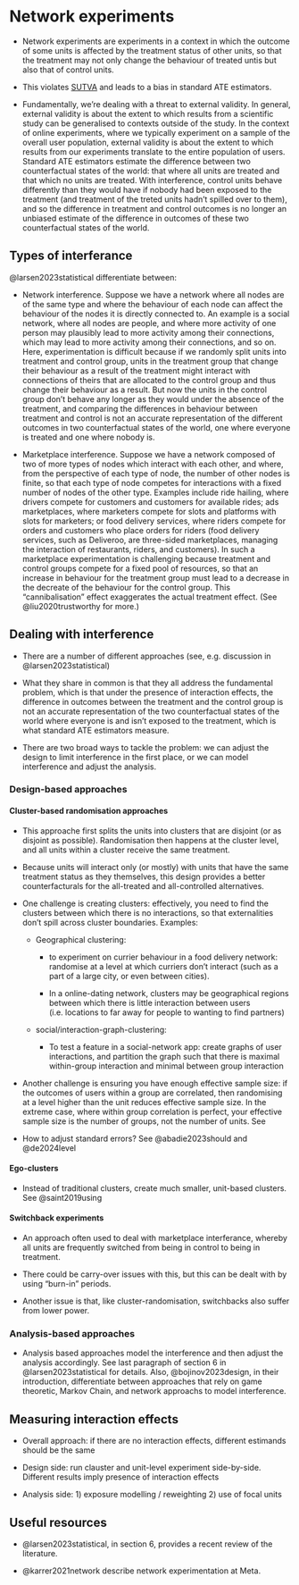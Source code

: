 # Network experiments

- Network experiments are experiments in a context in which the outcome of some units is affected by the treatment status of other units, so that the treatment may not only change the behaviour of treated untis but also that of control units.

- This violates [SUTVA](neyman_rubin_causal_model.qmd## Stable unit treatment value assumption (SUTVA)) and leads to a bias in standard ATE estimators. 

- Fundamentally, we're dealing with a threat to external validity. In general, external validity is about the extent to which results from a scientific study can be generalised to contexts outside of the study. In the context of online experiments, where we typically experiment on a sample of the overall user population, external validity is about the extent to which results from our experiments translate to the entire population of users. Standard ATE estimators estimate the difference between two counterfactual states of the world: that where all units are treated and that which no units are treated. With interference, control units behave differently than they would have if nobody had been exposed to the treatment (and treatment of the treted units hadn't spilled over to them), and so the difference in treatment and control outcomes is no longer an unbiased estimate of the difference in outcomes of these two counterfactual states of the world.

## Types of interferance

@larsen2023statistical differentiate between:

- Network interference. Suppose we have a network where all nodes are of the same type and where the behaviour of each node can affect the behaviour of the nodes it is directly connected to. An example is a social network, where all nodes are people, and where more activity of one person may plausibly lead to more activity among their connections, which may lead to more activity among their connections, and so on. Here, experimentation is difficult because if we randomly split units into treatment and control group, units in the treatment group that change their behaviour as a result of the treatment might interact with connections of theirs that are allocated to the control group and thus change their behaviour as a result. But now the units in the control group don't behave any longer as they would under the absence of the treatment, and comparing the differences in behaviour between treatment and control is not an accurate representation of the different outcomes in two counterfactual states of the world, one where everyone is treated and one where nobody is.

- Marketplace interference. Suppose we have a network composed of two of more types of nodes which interact with each other, and where, from the perspective of each type of node, the number of other nodes is finite, so that each type of node competes for interactions with a fixed number of nodes of the other type. Examples include ride hailing, where drivers compete for customers and customers for available rides; ads marketplaces, where marketers compete for slots and platforms with slots for marketers; or food delivery services, where riders compete for orders and customers who place orders for riders (food delivery services, such as Deliveroo, are three-sided marketplaces, managing the interaction of restaurants, riders, and customers). In such a marketplace experimentation is challenging because treatment and control groups compete for a fixed pool of resources, so that an increase in behaviour for the treatment group must lead to a decrease in the decreate of the behaviour for the control group. This "cannibalisation" effect exaggerates the actual treatment effect. (See @liu2020trustworthy for more.)


## Dealing with interference

- There are a number of different approaches (see, e.g. discussion in @larsen2023statistical)

- What they share in common is that they all address the fundamental problem, which is that under the presence of interaction effects, the difference in outcomes between the treatment and the control group is not an accurate representation of the two counterfactual states of the world where everyone is and isn't exposed to the treatment, which is what standard ATE estimators measure.

- There are two broad ways to tackle the problem: we can adjust the design to limit interference in the first place, or we can model interference and adjust the analysis.

### Design-based approaches

#### Cluster-based randomisation approaches

- This approache first splits the units into clusters that are disjoint (or as disjoint as possible). Randomisation then happens at the cluster level, and all units within a cluster receive the same treatment.

- Because units will interact only (or mostly) with units that have the same treatment status as they themselves, this design provides a better counterfacturals for the all-treated and all-controlled alternatives.

- One challenge is creating clusters: effectively, you need to find the clusters between which there is no interactions, so that externalities don't spill across cluster boundaries. Examples:

  - Geographical clustering:

    - to experiment on currier behaviour in a food delivery network: randomise at a level at which curriers don't interact (such as a part of a large city, or even between cities).

    - In a online-dating network, clusters may be geographical regions between which there is little interaction between users (i.e. locations to far away for people to wanting to find partners)

  - social/interaction-graph-clustering:

    - To test a feature in a social-network app: create graphs of user interactions, and partition the graph such that there is maximal within-group interaction and minimal between group interaction

- Another challenge is ensuring you have enough effective sample size: if the outcomes of users within a group are correlated, then randomising at a level higher than the unit reduces effective sample size. In the extreme case, where within group correlation is perfect, your effective sample size is the number of groups, not the number of units. See 

- How to adjust standard errors? See @abadie2023should and @de2024level


#### Ego-clusters

- Instead of traditional clusters, create much smaller, unit-based clusters. See @saint2019using


#### Switchback experiments

- An approach often used to deal with marketplace interferance, whereby all units are frequently switched from being in control to being in treatment.

- There could be carry-over issues with this, but this can be dealt with by using "burn-in" periods.

- Another issue is that, like cluster-randomisation, switchbacks also suffer from lower power.


### Analysis-based approaches

- Analysis based approaches model the interference and then adjust the analysis accordingly. See last paragraph of section 6 in @larsen2023statistical for details. Also, @bojinov2023design, in their introduction, differentiate between approaches that rely on game theoretic, Markov Chain, and network approachs to model interference.


## Measuring interaction effects

- Overall approach: if there are no interaction effects, different estimands should be the same

- Design side: run clauster and unit-level experiment side-by-side. Different results imply presence of interaction effects

- Analysis side: 1) exposure modelling / reweighting 2) use of focal units


## Useful resources

- @larsen2023statistical, in section 6, provides a recent review of the literature.

- @karrer2021network describe network experimentation at Meta.


